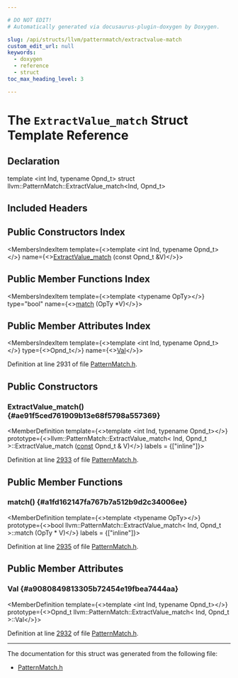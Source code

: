 ```yaml
---

# DO NOT EDIT!
# Automatically generated via docusaurus-plugin-doxygen by Doxygen.

slug: /api/structs/llvm/patternmatch/extractvalue-match
custom_edit_url: null
keywords:
  - doxygen
  - reference
  - struct
toc_max_heading_level: 3

---
```





# The `ExtractValue_match` Struct Template Reference

<DoxygenPage pluginConfig={pluginConfig}>



## Declaration

<CodeBlock>template &lt;int Ind, typename Opnd&#95;t&gt;
struct llvm::PatternMatch::ExtractValue_match&lt;Ind, Opnd&#95;t&gt;</CodeBlock>

## Included Headers

<IncludesList>
<IncludesListItem
  filePath="llvm/IR/PatternMatch.h"
  permalink="/docs/api/files/include/include/llvm/include/llvm/ir/patternmatch-h"
  isLocal="true" />
</IncludesList>

## Public Constructors Index

<MembersIndex>

<MembersIndexItem
  template={<>template &lt;int Ind, typename Opnd&#95;t&gt;</>}
  name={<><a href="#ae91f5ced761909b13e68f5798a557369">ExtractValue&#95;match</a> (const Opnd&#95;t &amp;V)</>}>
</MembersIndexItem>

</MembersIndex>

## Public Member Functions Index

<MembersIndex>

<MembersIndexItem
  template={<>template &lt;typename OpTy&gt;</>}
  type="bool"
  name={<><a href="#a1fd162147fa767b7a512b9d2c34006ee">match</a> (OpTy &#42;V)</>}>
</MembersIndexItem>

</MembersIndex>

## Public Member Attributes Index

<MembersIndex>

<MembersIndexItem
  template={<>template &lt;int Ind, typename Opnd&#95;t&gt;</>}
  type={<>Opnd&#95;t</>}
  name={<><a href="#a9080849813305b72454e19fbea7444aa">Val</a></>}>
</MembersIndexItem>

</MembersIndex>


Definition at line 2931 of file <a href="/docs/api/files/include/include/llvm/include/llvm/ir/patternmatch-h">PatternMatch.h</a>.

<SectionDefinition>

## Public Constructors

### ExtractValue&#95;match() {#ae91f5ced761909b13e68f5798a557369}

<MemberDefinition
  template={<>template &lt;int Ind, typename Opnd&#95;t&gt;</>}
  prototype={<>llvm::PatternMatch::ExtractValue&#95;match&lt; Ind, Opnd&#95;t &gt;::ExtractValue&#95;match (<a href="/docs/api/files/lib/lib/target/lib/target/aarch64/aarch64promoteconstant-cpp/#a90f8350fecae261c25be85d38b451bff">const</a> Opnd&#95;t &amp; V)</>}
  labels = {["inline"]}>

Definition at line <a href="/docs/api/files/include/include/llvm/include/llvm/ir/patternmatch-h/#l02933">2933</a> of file <a href="/docs/api/files/include/include/llvm/include/llvm/ir/patternmatch-h">PatternMatch.h</a>.
</MemberDefinition>

</SectionDefinition>

<SectionDefinition>

## Public Member Functions

### match() {#a1fd162147fa767b7a512b9d2c34006ee}

<MemberDefinition
  template={<>template &lt;typename OpTy&gt;</>}
  prototype={<>bool llvm::PatternMatch::ExtractValue&#95;match&lt; Ind, Opnd&#95;t &gt;::match (OpTy &#42; V)</>}
  labels = {["inline"]}>

Definition at line <a href="/docs/api/files/include/include/llvm/include/llvm/ir/patternmatch-h/#l02935">2935</a> of file <a href="/docs/api/files/include/include/llvm/include/llvm/ir/patternmatch-h">PatternMatch.h</a>.
</MemberDefinition>

</SectionDefinition>

<SectionDefinition>

## Public Member Attributes

### Val {#a9080849813305b72454e19fbea7444aa}

<MemberDefinition
  template={<>template &lt;int Ind, typename Opnd&#95;t&gt;</>}
  prototype={<>Opnd&#95;t llvm::PatternMatch::ExtractValue&#95;match&lt; Ind, Opnd&#95;t &gt;::Val</>}>

Definition at line <a href="/docs/api/files/include/include/llvm/include/llvm/ir/patternmatch-h/#l02932">2932</a> of file <a href="/docs/api/files/include/include/llvm/include/llvm/ir/patternmatch-h">PatternMatch.h</a>.
</MemberDefinition>

</SectionDefinition>

<hr/>

The documentation for this struct was generated from the following file:

<ul>
<li><a href="/docs/api/files/include/include/llvm/include/llvm/ir/patternmatch-h">PatternMatch.h</a></li>
</ul>

</DoxygenPage>
